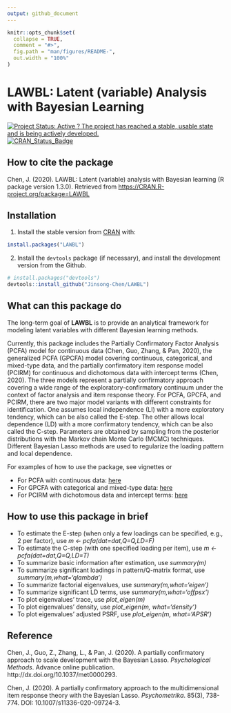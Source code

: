 ```yaml
---
output: github_document
---
```


<!-- README.md is generated from README.Rmd. Please edit that file -->

```r
knitr::opts_chunk$set(
  collapse = TRUE,
  comment = "#>",
  fig.path = "man/figures/README-",
  out.width = "100%"
)
```

# LAWBL: Latent (variable) Analysis with Bayesian Learning

[![Project Status: Active ? The project has reached a stable, usable state and is being actively developed.](http://www.repostatus.org/badges/latest/active.svg)](http://www.repostatus.org/)
[![CRAN_Status_Badge](http://www.r-pkg.org/badges/version/LAWBL)](https://cran.r-project.org/package=LAWBL)


## How to cite the package

Chen, J. (2020). LAWBL: Latent (variable) analysis with Bayesian learning (R package version 1.3.0). Retrieved from [https://CRAN.R-project.org/package=LAWBL](https://CRAN.R-project.org/package=LAWBL)

## Installation

1) Install the stable version from [CRAN](https://CRAN.R-project.org) with:

``` r
install.packages("LAWBL")
```

2) Install the `devtools` package (if necessary), and install the development version from the Github.

```r
# install.packages("devtools")
devtools::install_github("Jinsong-Chen/LAWBL")
```


## What can this package do

The long-term goal of **LAWBL** is to provide an analytical framework for modeling latent variables with different Bayesian learning methods.

Currently, this package includes the Partially Confirmatory Factor Analysis (PCFA) model for continuous data (Chen, Guo, Zhang, & Pan, 2020), the generalized PCFA (GPCFA) model covering continuous, categorical, and mixed-type data, and the partially confirmatory item response model (PCIRM) for continuous and dichotomous data with intercept terms (Chen, 2020). The three models represent a partially confirmatory approach covering a wide range of the exploratory-confirmatory continuum under the context of factor analysis and item response theory. For PCFA, GPCFA, and PCIRM, there are two major model variants with different constraints for identification. One assumes local  independence (LI) with a more exploratory tendency, which can be also called the E-step. The other allows local dependence (LD) with a more confirmatory tendency, which can be also called the C-step. Parameters are obtained by sampling from the posterior distributions with the Markov chain Monte Carlo (MCMC) techniques. Different Bayesian Lasso methods are used to regularize the loading pattern and local dependence.

For examples of how to use the package, see vignettes or

* For PCFA with continuous data: [here](https://jinsong-chen.github.io/LAWBL/articles/pcfa-examples.html) 
* For GPCFA with categorical and mixed-type data: [here](https://jinsong-chen.github.io/LAWBL/articles/gpcfa-examples.html) 
* For PCIRM with dichotomous data and intercept terms: [here](https://jinsong-chen.github.io/LAWBL/articles/pcirm-examples.html) 

## How to use this package in brief

* To estimate the E-step (when only a few loadings can be specified, e.g., 2 per factor), use *m <- pcfa(dat=dat,Q=Q,LD=F)*
* To estimate the C-step (with one specified loading per item), use *m <- pcfa(dat=dat,Q=Q,LD=T)*
* To summarize basic information after estimation, use *summary(m)*
* To summarize significant loadings in pattern/Q-matrix format, use *summary(m,what='qlambda')*
* To summarize factorial eigenvalues, use *summary(m,what='eigen')*
* To summarize significant LD terms, use *summary(m,what='offpsx')*
* To plot eigenvalues' trace, use *plot_eigen(m)*
* To plot eigenvalues' density, use *plot_eigen(m, what='density')*
* To plot eigenvalues' adjusted PSRF, use *plot_eigen(m, what='APSR')*

## Reference

Chen, J., Guo, Z., Zhang, L., & Pan, J. (2020). A partially confirmatory approach to scale development with the Bayesian Lasso. *Psychological Methods*. Advance online publication. http://dx.doi.org/10.1037/met0000293.

Chen, J. (2020). A partially confirmatory approach to the multidimensional item response theory with the Bayesian Lasso. *Psychometrika*. 85(3), 738-774. DOI: 10.1007/s11336-020-09724-3.

